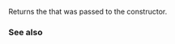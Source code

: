 {{cpp/regex/regex_error/title | code}}
{{cpp/regex/regex_error/navbar}}

{{dcl begin}}
{{dcl header | regex }}
{{dcl | since=c++11 | 1=
std::regex_constants::error_type code() const;
}}
{{dcl end}}

Returns the {{lc|std::regex_constants::error_type}} that was passed to the {{lc|std::regex_error}} constructor.

===See also===

{{dsc begin}}
{{dsc inc | cpp/regex/dsc error_type}}
{{dsc inc | cpp/regex/regex_error/dsc regex_error}}
{{dsc end}}

{{langlinks|de|es|fr|it|ja|pt|ru|zh}}